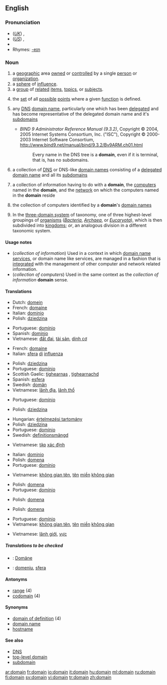==English==

{{rank|looks|running|garden|887|domain|touch|higher|military}}

===Pronunciation===
*(''[[Received Pronunciation|UK]]'') {{IPA|/dəʊˈmeɪn/}}, {{SAMPA|/d@U"meIn/}}
*(''[[General American|US]]'') {{IPA|/doʊˈmeɪn/}}, {{SAMPA|/doU"meIn/}}
*{{audio|en-us-domain.ogg|Audio (US)}}
*Rhymes: [[Rhymes:English:-eɪn|-eɪn]]

===Noun===
{{en-noun}}

# a [[geographic]] area [[own]]ed or [[controlled]] by a single [[person]] or [[organization]].
# a [[sphere]] of [[influence]].
# a [[group]] of [[related]] [[item]]s, [[topic]]s, or [[subject]]s.
# {{math}} the [[set]] of all [[possible]] [[point]]s where a given [[function]] is defined.
# {{context|computing|Internet}} any [[Domain Name System|DNS]] [[domain name]], particularly one which has been [[delegate|delegated]] and has become representative of the delegated domain name and it's [[subdomain|subdomains]]
#*''BIND 9 Administrator Reference Manual (9.3.2)'', Copyright © 2004, 2005 Internet Systems Consortium, Inc. ("ISC"), Copyright © 2000-2003 Internet Software Consortium, http://www.bind9.net/manual/bind/9.3.2/Bv9ARM.ch01.html
#*:Every name in the DNS tree is a '''domain''', even if it is terminal, that is, has no subdomains.
# {{context|computing|internet}} a collection of [[Domain Name System|DNS]] or DNS-like [[domain name|domain names]] consisting of a [[delegate|delegated]] [[domain name]] and all its [[subdomain|subdomains]]
# {{computing}} a collection of information having to do with a '''domain''', the [[computer|computers]] named in the '''domain''', and the [[network]] on which the computers named in the '''domain''' reside
# {{computing}} the collection of computers identified by a '''domain''''s [[domain name|domain names]]
# {{taxonomy}} In the [[w:Three-domain system|three-domain system]] of taxonomy, one of three highest-level groupings of [[organism]]s (''[[Bacteria]]'', ''[[Archaea]]'', or ''[[Eucaryota]]''), which is then subdivided into [[kingdoms]]; ''or'', an analogous division in a different taxonomic system.

====Usage notes====
* (''collection of information'') Used in a context in which [[domain name services]], or domain name like services, are managed in a fashion that is [[integrated]] with the management of other computer and network related information.
* (''collection of computers'') Used in the same context as the ''collection of information'' '''domain''' sense.

====Translations====
{{trans-top|geographic area}}
*Dutch: [[domein]] {{n}}
*French: [[domaine]] {{f}}
*Italian: [[dominio]] {{m}}
*Polish: [[dziedzina]] {{f}}
{{trans-mid}}
*Portuguese: [[domínio]] {{m}}
*Spanish: [[dominio]] {{m}}
*Vietnamese: [[đất đai]], [[tài sản]], [[dinh cơ]]
{{trans-bottom}}

{{trans-top|sphere of influence}}
*French: [[domaine]] {{f}}
*Italian: [[sfera]] [[di]] [[influenza]] {{f}}
{{trans-mid}}
*Polish: [[dziedzina]] {{f}}
*Portuguese: [[domínio]] {{m}}
*Scottish Gaelic: [[tighearnas]] {{m}}, [[tighearnachd]] {{f}}
*Spanish: [[esfera]] {{f}}
*Swedish: [[domän]] {{c}}
*Vietnamese: [[lãnh địa]], [[lãnh thổ]]
{{trans-bottom}}

{{trans-top|group of related items}}
*Portuguese: [[domínio]] {{m}}
{{trans-mid}}
*Polish: [[dziedzina]] {{f}}
{{trans-bottom}}

{{trans-top|set of points}}
*Hungarian: [[értelmezési tartomány]]
*Polish: [[dziedzina]] {{f}}
*Portuguese: [[domínio]] {{m}}
*Swedish: [[definitionsmängd]] {{c}}
{{trans-mid}}
*Vietnamese: [[tập]] [[xác định]]
{{trans-bottom}}

{{trans-top|DNS domain name}}
*Italian: [[dominio]] {{m}}
*Polish: [[domena]] {{f}}
*Portuguese: [[domínio]] {{m}}
{{trans-mid}}
*Vietnamese: [[không gian tên]], [[tên]] [[miền]] [[không gian]]
{{trans-bottom}}

{{trans-top|collection of DNS domain names}}
*Polish: [[domena]] {{f}}
*Portuguese: [[domínio]] {{m}}
{{trans-mid}}
{{trans-bottom}}

{{trans-top|collection of information}}
*Polish: [[domena]] {{f}}
{{trans-mid}}
{{trans-bottom}}

{{trans-top|collection of computers}}
*Polish: [[domena]] {{f}}
{{trans-mid}}
*Portuguese: [[domínio]] {{m}}
*Vietnamese: [[không gian tên]], [[tên]] [[miền]] [[không gian]]
{{trans-bottom}}

{{trans-top|highest-level grouping of organisms}}
{{trans-mid}}
*Vietnamese: [[lãnh giới]], [[vực]]
{{trans-bottom}}

=====Translations to be checked=====
{{checktrans}}
<!--Remove this section once all of the translations below have been moved into the tables above.-->
*{{ttbc|German}}: [[Domäne]] {{f}}
*{{ttbc|Romanian}}: [[domeniu]], [[sfera]]

====Antonyms====
*[[range]] (4)
*[[codomain]] (4)

====Synonyms====
*[[domain of definition]] (4)
*[[domain name]]
*[[hostname]]

====See also====
* [[DNS]]
* [[top-level domain]]
* [[subdomain]]

[[ar:domain]]
[[fr:domain]]
[[io:domain]]
[[it:domain]]
[[hu:domain]]
[[ml:domain]]
[[ru:domain]]
[[fi:domain]]
[[sv:domain]]
[[vi:domain]]
[[tr:domain]]
[[zh:domain]]